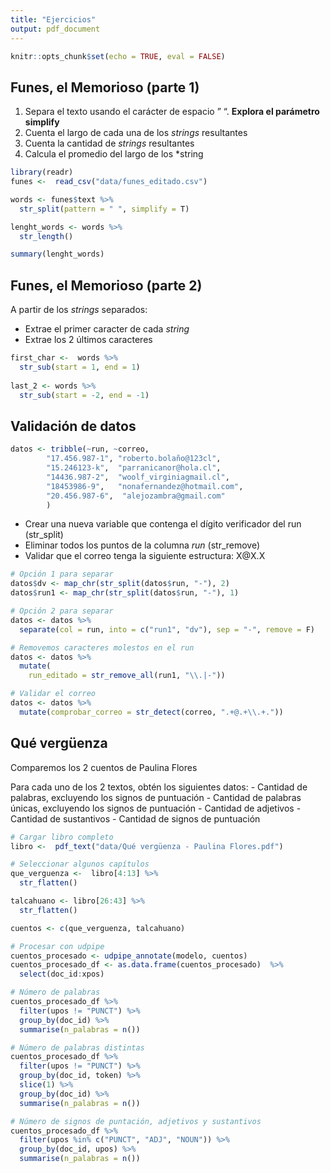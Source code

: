 ```yaml
---
title: "Ejercicios"
output: pdf_document
---
```


```r
knitr::opts_chunk$set(echo = TRUE, eval = FALSE)
```

## Funes, el Memorioso (parte 1)


1. Separa el texto usando el carácter de espacio " ". **Explora el parámetro simplify**
2. Cuenta el largo de cada una de los *strings* resultantes
3. Cuenta la cantidad de *strings* resultantes 
4. Calcula el promedio del largo de los *string

```r
library(readr)
funes <-  read_csv("data/funes_editado.csv")

words <- funes$text %>% 
  str_split(pattern = " ", simplify = T) 

lenght_words <- words %>% 
  str_length()

summary(lenght_words)

```

## Funes, el Memorioso (parte 2)

A partir de los *strings* separados:

- Extrae el primer caracter de cada *string*
- Extrae los 2 últimos caracteres 

```r
first_char <-  words %>% 
  str_sub(start = 1, end = 1)
  
last_2 <- words %>% 
  str_sub(start = -2, end = -1)
```
## Validación de datos


```r
datos <- tribble(~run, ~correo,
        "17.456.987-1", "roberto.bolaño@123cl",
        "15.246123-k",  "parranicanor@hola.cl",
        "14436.987-2",  "woolf_virginiagmail.cl", 
        "18453986-9",   "nonafernandez@hotmail.com",
        "20.456.987-6",  "alejozambra@gmail.com"
        )
```


- Crear una nueva variable que contenga el dígito verificador del run (str_split)
- Eliminar todos los puntos de la columna *run* (str_remove)
- Validar que el correo tenga la siguiente estructura: X@X.X 

```r
# Opción 1 para separar
datos$dv <- map_chr(str_split(datos$run, "-"), 2)
datos$run1 <- map_chr(str_split(datos$run, "-"), 1)
```

```r
# Opción 2 para separar
datos <- datos %>% 
  separate(col = run, into = c("run1", "dv"), sep = "-", remove = F)

```

```r
# Removemos caracteres molestos en el run
datos <- datos %>% 
  mutate(
    run_editado = str_remove_all(run1, "\\.|-"))

```

```r
# Validar el correo
datos <- datos %>% 
  mutate(comprobar_correo = str_detect(correo, ".+@.+\\.+."))
```
## Qué vergüenza

Comparemos los 2 cuentos de Paulina Flores

Para cada uno de los 2 textos, obtén los siguientes datos:
- Cantidad de palabras, excluyendo los signos de puntuación
- Cantidad de palabras únicas, excluyendo los signos de puntuación
- Cantidad de adjetivos 
- Cantidad de sustantivos
- Cantidad de signos de puntuación 

```r
# Cargar libro completo
libro <-  pdf_text("data/Qué vergüenza - Paulina Flores.pdf")

# Seleccionar algunos capítulos
que_verguenza <-  libro[4:13] %>% 
  str_flatten()

talcahuano <- libro[26:43] %>% 
  str_flatten()

cuentos <- c(que_verguenza, talcahuano)

# Procesar con udpipe
cuentos_procesado <- udpipe_annotate(modelo, cuentos)
cuentos_procesado_df <- as.data.frame(cuentos_procesado)  %>% 
  select(doc_id:xpos)

```


```r

# Número de palabras
cuentos_procesado_df %>% 
  filter(upos != "PUNCT") %>% 
  group_by(doc_id) %>% 
  summarise(n_palabras = n())

# Número de palabras distintas
cuentos_procesado_df %>% 
  filter(upos != "PUNCT") %>% 
  group_by(doc_id, token) %>%
  slice(1) %>% 
  group_by(doc_id) %>% 
  summarise(n_palabras = n())

# Número de signos de puntación, adjetivos y sustantivos
cuentos_procesado_df %>% 
  filter(upos %in% c("PUNCT", "ADJ", "NOUN")) %>% 
  group_by(doc_id, upos) %>% 
  summarise(n_palabras = n())



```

